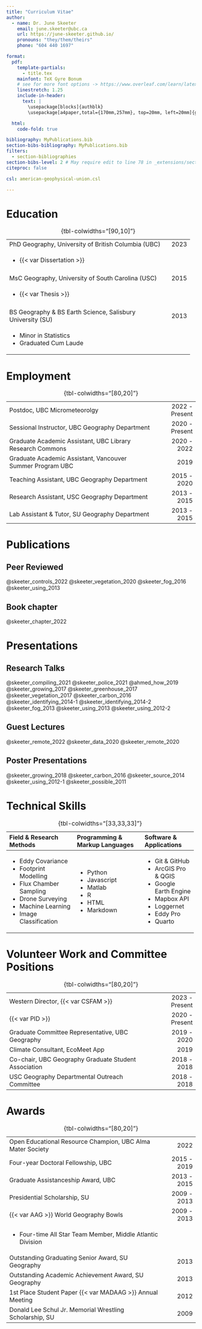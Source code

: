 ```yaml
---
title: "Curriculum Vitae"
author:
  - name: Dr. June Skeeter
    email: june.skeeter@ubc.ca
    url: https://june-skeeter.github.io/
    pronouns: "they/them/theirs"
    phone: "604 440 1697"

format: 
  pdf:
    template-partials: 
      - title.tex
    mainfont: TeX Gyre Bonum
	# see for more font options -> https://www.overleaf.com/learn/latex/Font_typefaces#Reference_guide
    linestretch: 1.25
    include-in-header:
      text: |
        \usepackage[blocks]{authblk}
        \usepackage[a4paper,total={170mm,257mm}, top=20mm, left=20mm]{geometry}

  html: 
    code-fold: true

bibliography: MyPublications.bib
section-bibs-bibliography: MyPublications.bib
filters:
  - section-bibliographies
section-bibs-level: 2 # May require edit to line 78 in _extensions/section-bibliographies.lua - have submitted issue
citeproc: false

csl: american-geophysical-union.csl

---
```


# Education

+-----------------------------------------------------------:+-------:+
|                                                            |        |
+============================================================+=======:+
|PhD Geography, University of British Columbia (UBC)         | 2023   |
+------------------------------------------------------------+--------+
| - {{< var Dissertation >}}                                 |        |
+------------------------------------------------------------+--------+
|                                                            |        |
+------------------------------------------------------------+--------+
| MsC Geography, University of South Carolina (USC)          | 2015   |
+------------------------------------------------------------+--------+
| - {{< var Thesis >}}	                                     |        |
+------------------------------------------------------------+--------+
|                                                            |        |
+------------------------------------------------------------+--------+
| BS Geography & BS Earth Science, Salisbury University (SU) | 2013   |
+------------------------------------------------------------+--------+
| - Minor in Statistics                                      |        |
| - Graduated Cum Laude                                      |        |
+------------------------------------------------------------+--------+

: {tbl-colwidths="[90,10]"}

# Employment

+----------------------------------------------------------:+---------------:+
|                                                           |                |
+===========================================================+===============:+
| Postdoc, UBC Micrometeorolgy                              | 2022 - Present |
+-----------------------------------------------------------+----------------+
| Sessional Instructor, UBC Geography Department            | 2020 - Present |
+-----------------------------------------------------------+----------------+
| Graduate Academic Assistant, UBC Library Research Commons | 2020 - 2022    |
+-----------------------------------------------------------+----------------+
| Graduate Academic Assistant, Vancouver Summer Program UBC | 2019           |
+-----------------------------------------------------------+----------------+
| Teaching Assistant, UBC Geography Department              | 2015 - 2020    |
+-----------------------------------------------------------+----------------+
| Research Assistant, USC Geography Department              | 2013 - 2015    |
+-----------------------------------------------------------+----------------+
| Lab Assistant & Tutor, SU Geography Department            | 2013 - 2015    |
+-----------------------------------------------------------+----------------+

: {tbl-colwidths="[80,20]"}

# Publications

## Peer Reviewed

::: {.content-visible when-format="html"}
::: {.hidden}

@skeeter_controls_2022
@skeeter_vegetation_2020
@skeeter_fog_2016
@skeeter_using_2013

:::
:::



## Book chapter

::: {.content-visible when-format="html"}
::: {.hidden}

@skeeter_chapter_2022

:::
:::



# Presentations

## Research Talks

::: {.content-visible when-format="html"}
::: {.hidden}

@skeeter_compiling_2021
@skeeter_police_2021
@ahmed_how_2019
@skeeter_growing_2017
@skeeter_greenhouse_2017
@skeeter_vegetation_2017
@skeeter_carbon_2016
@skeeter_identifying_2014-1
@skeeter_identifying_2014-2
@skeeter_fog_2013
@skeeter_using_2013
@skeeter_using_2012-2

:::
:::

## Guest Lectures

::: {.content-visible when-format="html"}
::: {.hidden}

@skeeter_remote_2022
@skeeter_data_2020
@skeeter_remote_2020

:::
:::


## Poster Presentations

::: {.content-visible when-format="html"}
::: {.hidden}

@skeeter_growing_2018
@skeeter_carbon_2016
@skeeter_source_2014
@skeeter_using_2012-1
@skeeter_possible_2011

:::
:::



# Technical Skills 


+:-------------------------------+:-------------------------------+:------------------------+
| Field & Research Methods       | Programming & Markup Languages | Software & Applications |
+:===============================+:===============================+:========================+
| - Eddy Covariance              | - Python                       | - Git & GitHub          |
| - Footprint Modelling          | - Javascript                   | - ArcGIS Pro & QGIS     |
| - Flux Chamber Sampling        | - Matlab                       | - Google Earth Engine   |
| - Drone Surveying              | - R                            | - Mapbox API            |
| - Machine Learning             | - HTML                         | - Loggernet             |
| - Image Classification         | - Markdown                     | - Eddy Pro              |
|                                |                                | - Quarto                |
+--------------------------------+--------------------------------+-------------------------+

: {tbl-colwidths="[33,33,33]"}

# Volunteer Work and Committee Positions

+-----------------------------------------------------------:+---------------:+
| 											                 |                |
+============================================================+===============:+
| Western Director, {{< var CSFAM >}}                        | 2023 - Present |
+------------------------------------------------------------+----------------+
| {{< var PID >}}                                            | 2020 - Present |
+------------------------------------------------------------+----------------+
| Graduate Committee Representative, UBC Geography           | 2019 - 2020    |
+------------------------------------------------------------+----------------+
| Climate Consultant, EcoMeet App                            | 2019           |
+------------------------------------------------------------+----------------+
| Co-chair, UBC Geography Graduate Student Association       | 2018 - 2018    |
+------------------------------------------------------------+----------------+
| USC Geography Departmental Outreach Committee              | 2018 - 2018    |
+------------------------------------------------------------+----------------+

: {tbl-colwidths="[80,20]"}

# Awards

+-----------------------------------------------------------:+------------:+
| 											                 |             |
+============================================================+============:+
| Open Educational Resource Champion, UBC Alma Mater Society | 2022        |
+------------------------------------------------------------+-------------+
| Four-year Doctoral Fellowship, UBC                         | 2015 - 2019 |
+------------------------------------------------------------+-------------+
| Graduate Assistanceship Award, UBC                         | 2013 - 2015 |
+------------------------------------------------------------+-------------+
| Presidential Scholarship, SU                               | 2009 - 2013 |
+------------------------------------------------------------+-------------+
| {{< var AAG >}} World Geography Bowls                      | 2009 - 2013 |
+------------------------------------------------------------+-------------+
| - Four-time All Star Team Member, Middle Atlantic Division |             |
+------------------------------------------------------------+-------------+
| Outstanding Graduating Senior Award, SU Geography          | 2013        |
+------------------------------------------------------------+-------------+
| Outstanding Academic Achievement Award, SU Geography       | 2013        |
+------------------------------------------------------------+-------------+
| 1st Place Student Paper {{< var MADAAG >}} Annual Meeting  | 2012        |
+------------------------------------------------------------+-------------+
| Donald Lee Schul Jr. Memorial Wrestling Scholarship, SU    | 2009        |
+------------------------------------------------------------+-------------+

: {tbl-colwidths="[80,20]"}
